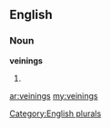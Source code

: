 ==English==

===Noun===
'''veinings'''

# {{plural of|[[veining]]}}

[[Category:English plurals]]

[[ar:veinings]]
[[my:veinings]]